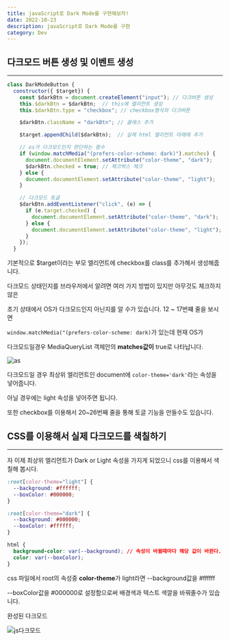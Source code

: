 ```yaml
---
title: javaScript로 Dark Mode를 구현해보자!
date: 2022-10-23
description: javaScript로 Dark Mode를 구현
category: Dev
---
```


<h2 className={`dark:text-white`}>다크모드 버튼 생성 및 이벤트 생성</h2>

---

```js showLineNumbers
class DarkModeButton {
  constructor({ $target}) {
    const $darkBtn = document.createElement("input"); // 다크버튼 생성
    this.$darkBtn = $darkBtn;  // this에 엘리먼트 생성
    this.$darkBtn.type = "checkbox"; // checkbox형식의 다크버튼

    $darkBtn.className = "darkBtn"; // 클래스 추가

    $target.appendChild($darkBtn);  // 실제 html 엘리먼트 아래에 추가

    // os가 다크모드인지 판단하는 함수
    if (window.matchMedia("(prefers-color-scheme: dark)").matches) {
      document.documentElement.setAttribute("color-theme", "dark");
      $darkBtn.checked = true; // 체크박스 체크
    } else {
      document.documentElement.setAttribute("color-theme", "light");
    }

    // 다크모드 토글
    $darkBtn.addEventListener("click", (e) => {
      if (e.target.checked) {
        document.documentElement.setAttribute("color-theme", "dark");
      } else {
        document.documentElement.setAttribute("color-theme", "light");
      }
    });
  }
```

기본적으로 $target이라는 부모 엘리먼트에 checkbox를 class를 추가해서 생성해줍니다.

다크모드 상태인지를 브라우저에서 알려면 여러 가지 방법이 있지만 아무것도 체크하지 않은

초기 상태에서 OS가 다크모드인지 아닌지를 알 수가 있습니다. 12 ~ 17번쨰 줄을 보시면

`window.matchMedia("(prefers-color-scheme: dark)`가 있는데 현재 OS가

다크모드일경우 MediaQueryList 객체안의 <b>matches값이</b> true로 나타납니다.

![as](https://user-images.githubusercontent.com/75124028/197396737-3e885661-d906-4252-8baf-a977d5382abb.gif)

다크모드일 경우 최상위 엘리먼트인 document에 `color-theme='dark'`라는 속성을 넣어줍니다.

아닐 경우에는 light 속성을 넣어주면 됩니다.

또한 checkbox를 이용해서 20~26번째 줄을 통해 토글 기능을 만들수도 있습니다.

<h2 className={`dark:text-white`}>CSS를 이용해서 실제 다크모드를 색칠하기</h2>

---

자 이제 최상위 엘리먼트가 Dark or Light 속성을 가지게 되었으니 css를 이용해서 색칠해 봅시다.

```css
:root[color-theme="light"] {
  --background: #ffffff;
  --boxColor: #000000;
}

:root[color-theme="dark"] {
  --background: #000000;
  --boxColor: #ffffff;
}

html {
  background-color: var(--background); // 속성이 바뀔때마다 해당 값이 바뀐다.
  color: var(--boxColor);
}
```

css 파일에서 root의 속성중 <b>color-theme</b>가 light라면 --background값을 #ffffff

--boxColor값을 #000000로 설정함으로써 배경색과 텍스트 색깔을 바꿔줄수가 있습니다.

완성된 다크모드

![js다크모드](https://user-images.githubusercontent.com/75124028/197395827-9f28ef60-2095-46a4-a790-b2f4c165099d.gif)

